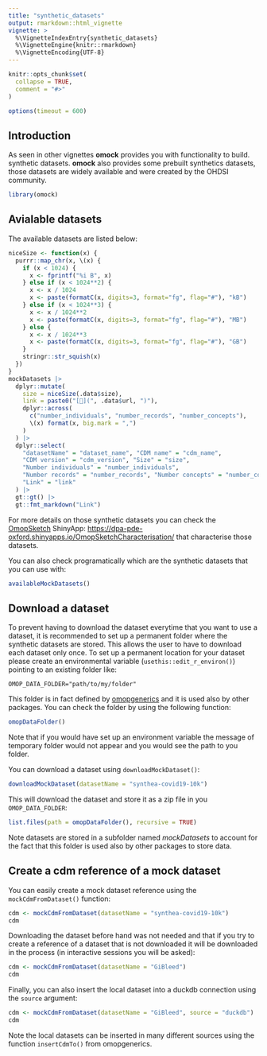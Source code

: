 ```yaml
---
title: "synthetic_datasets"
output: rmarkdown::html_vignette
vignette: >
  %\VignetteIndexEntry{synthetic_datasets}
  %\VignetteEngine{knitr::rmarkdown}
  %\VignetteEncoding{UTF-8}
---
```


```r
knitr::opts_chunk$set(
  collapse = TRUE,
  comment = "#>"
)
```

```r
options(timeout = 600)
```

## Introduction

As seen in other vignettes **omock** provides you with functionality to build. synthetic datasets. **omock** also provides some prebuilt synthetics datasets, those datasets are widely available and were created by the OHDSI community.

```r
library(omock)
```

## Avialable datasets

The available datasets are listed below:

```r
niceSize <- function(x) {
  purrr::map_chr(x, \(x) {
    if (x < 1024) {
      x <- fprintf("%i B", x)
    } else if (x < 1024**2) {
      x <- x / 1024
      x <- paste(formatC(x, digits=3, format="fg", flag="#"), "kB")
    } else if (x < 1024**3) {
      x <- x / 1024**2
      x <- paste(formatC(x, digits=3, format="fg", flag="#"), "MB")
    } else {
      x <- x / 1024**3
      x <- paste(formatC(x, digits=3, format="fg", flag="#"), "GB")
    }
    stringr::str_squish(x)
  })
}
mockDatasets |>
  dplyr::mutate(
    size = niceSize(.data$size),
    link = paste0("[🔗](", .data$url, ")"),
    dplyr::across(
      c("number_individuals", "number_records", "number_concepts"), 
      \(x) format(x, big.mark = ",")
    )
  ) |>
  dplyr::select(
    "datasetName" = "dataset_name", "CDM name" = "cdm_name", 
    "CDM version" = "cdm_version", "Size" = "size", 
    "Number individuals" = "number_individuals",
    "Number records" = "number_records", "Number concepts" = "number_concepts", 
    "Link" = "link"
  ) |>
  gt::gt() |>
  gt::fmt_markdown("Link")
```

For more details on those synthetic datasets you can check the [OmopSketch](https://ohdsi.github.io/OmopSketch/) ShinyApp: <https://dpa-pde-oxford.shinyapps.io/OmopSketchCharacterisation/> that characterise those datasets.

You can also check programatically which are the synthetic datasets that you can use with:

```r
availableMockDatasets()
```

## Download a dataset

To prevent having to download the dataset everytime that you want to use a dataset, it is recommended to set up a permanent folder where the synthetic datasets are stored. This allows the user to have to download each dataset only once. To set up a permanent location for your dataset please create an environmental variable (`usethis::edit_r_environ()`) pointing to an existing folder like:

```
OMOP_DATA_FOLDER="path/to/my/folder"
```

This folder is in fact defined by [omopgenerics](https://darwin-eu.github.io/omopgenerics/) and it is used also by other packages. You can check the folder by using the following function:

```r
omopDataFolder()
```

Note that if you would have set up an environment variable the message of temporary folder would not appear and you would see the path to you folder.

You can download a dataset using `downloadMockDataset()`:

```r
downloadMockDataset(datasetName = "synthea-covid19-10k")
```

This will download the dataset and store it as a zip file in you `OMOP_DATA_FOLDER`:

```r
list.files(path = omopDataFolder(), recursive = TRUE)
```

Note datasets are stored in a subfolder named *mockDatasets* to account for the fact that this folder is used also by other packages to store data.

## Create a cdm reference of a mock dataset

You can easily create a mock dataset reference using the `mockCdmFromDataset()` function:

```r
cdm <- mockCdmFromDataset(datasetName = "synthea-covid19-10k")
cdm
```

Downloading the dataset before hand was not needed and that if you try to create a reference of a dataset that is not downloaded it will be downloaded in the process (in interactive sessions you will be asked):

```r
cdm <- mockCdmFromDataset(datasetName = "GiBleed")
cdm
```

Finally, you can also insert the local dataset into a duckdb connection using the `source` argument:

```r
cdm <- mockCdmFromDataset(datasetName = "GiBleed", source = "duckdb")
cdm
```

Note the local datasets can be inserted in many different sources using the function `insertCdmTo()` from omopgenerics.
